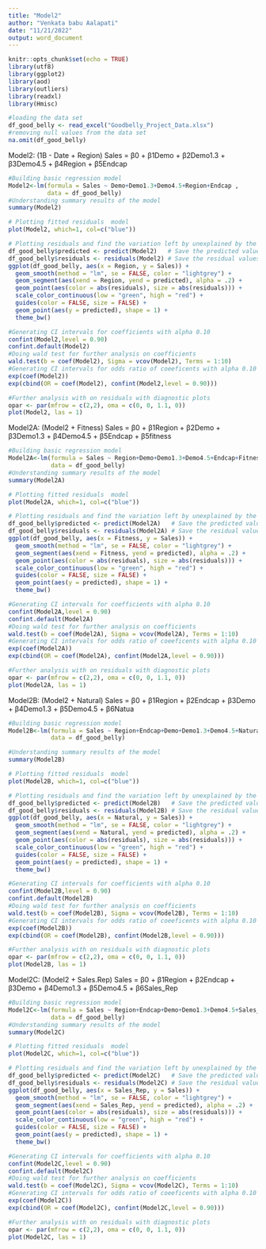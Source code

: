 ```yaml
---
title: "Model2"
author: "Venkata babu Aalapati"
date: "11/21/2022"
output: word_document
---
```


```r
knitr::opts_chunk$set(echo = TRUE)
library(utf8)
library(ggplot2)
library(aod)
library(outliers)
library(readxl)
library(Hmisc)
```

```r
#loading the data set
df_good_belly <- read_excel("Goodbelly_Project_Data.xlsx")
#removing null values from the data set
na.omit(df_good_belly)
```

Model2:
(1B - Date + Region) 
Sales = β0 + β1Demo + β2Demo1.3 + β3Demo4.5 + β4Region + β5Endcap
```r
#Building basic regression model
Model2<-lm(formula = Sales ~ Demo+Demo1.3+Demo4.5+Region+Endcap , 
           data = df_good_belly)
#Understanding summary results of the model
summary(Model2)

# Plotting fitted residuals  model
plot(Model2, which=1, col=c("blue"))

# Plotting residuals and find the variation left by unexplained by the model
df_good_belly$predicted <- predict(Model2)   # Save the predicted values
df_good_belly$residuals <- residuals(Model2) # Save the residual values
ggplot(df_good_belly, aes(x = Region, y = Sales)) +
  geom_smooth(method = "lm", se = FALSE, color = "lightgrey") +    
  geom_segment(aes(xend = Region, yend = predicted), alpha = .2) +      
  geom_point(aes(color = abs(residuals), size = abs(residuals))) +  
  scale_color_continuous(low = "green", high = "red") +             
  guides(color = FALSE, size = FALSE) +                             
  geom_point(aes(y = predicted), shape = 1) +
  theme_bw()
```

```r
#Generating CI intervals for coefficients with alpha 0.10
confint(Model2,level = 0.90)
confint.default(Model2)
#Doing wald test for further analysis on coefficients
wald.test(b = coef(Model2), Sigma = vcov(Model2), Terms = 1:10)
#Generating CI intervals for odds ratio of coeeficents with alpha 0.10
exp(coef(Model2))
exp(cbind(OR = coef(Model2), confint(Model2,level = 0.90)))
```

```r
#Further analysis with on residuals with diagnostic plots 
opar <- par(mfrow = c(2,2), oma = c(0, 0, 1.1, 0)) 
plot(Model2, las = 1)
```
Model2A:
(Model2 + Fitness) 
Sales = β0 + β1Region + β2Demo + β3Demo1.3 + β4Demo4.5 + β5Endcap + β5fitness 
```r
#Building basic regression model
Model2A<-lm(formula = Sales ~ Region+Demo+Demo1.3+Demo4.5+Endcap+Fitness , 
            data = df_good_belly)
#Understanding summary results of the model
summary(Model2A)

# Plotting fitted residuals  model
plot(Model2A, which=1, col=c("blue"))

# Plotting residuals and find the variation left by unexplained by the model
df_good_belly$predicted <- predict(Model2A)   # Save the predicted values
df_good_belly$residuals <- residuals(Model2A) # Save the residual values
ggplot(df_good_belly, aes(x = Fitness, y = Sales)) +
  geom_smooth(method = "lm", se = FALSE, color = "lightgrey") +    
  geom_segment(aes(xend = Fitness, yend = predicted), alpha = .2) +      
  geom_point(aes(color = abs(residuals), size = abs(residuals))) +  
  scale_color_continuous(low = "green", high = "red") +             
  guides(color = FALSE, size = FALSE) +                             
  geom_point(aes(y = predicted), shape = 1) +
  theme_bw()
```

```r
#Generating CI intervals for coefficients with alpha 0.10
confint(Model2A,level = 0.90)
confint.default(Model2A)
#Doing wald test for further analysis on coefficients
wald.test(b = coef(Model2A), Sigma = vcov(Model2A), Terms = 1:10)
#Generating CI intervals for odds ratio of coeeficents with alpha 0.10
exp(coef(Model2A))
exp(cbind(OR = coef(Model2A), confint(Model2A,level = 0.90)))
```

```r
#Further analysis with on residuals with diagnostic plots 
opar <- par(mfrow = c(2,2), oma = c(0, 0, 1.1, 0)) 
plot(Model2A, las = 1)
```

Model2B:
(Model2 + Natural) 
Sales = β0 + β1Region + β2Endcap + β3Demo + β4Demo1.3 + β5Demo4.5 + β6Natua
```r
#Building basic regression model
Model2B<-lm(formula = Sales ~ Region+Endcap+Demo+Demo1.3+Demo4.5+Natural ,
            data = df_good_belly)

#Understanding summary results of the model
summary(Model2B)

# Plotting fitted residuals  model
plot(Model2B, which=1, col=c("blue"))

# Plotting residuals and find the variation left by unexplained by the model
df_good_belly$predicted <- predict(Model2B)   # Save the predicted values
df_good_belly$residuals <- residuals(Model2B) # Save the residual values
ggplot(df_good_belly, aes(x = Natural, y = Sales)) +
  geom_smooth(method = "lm", se = FALSE, color = "lightgrey") +    
  geom_segment(aes(xend = Natural, yend = predicted), alpha = .2) +      
  geom_point(aes(color = abs(residuals), size = abs(residuals))) +  
  scale_color_continuous(low = "green", high = "red") +             
  guides(color = FALSE, size = FALSE) +                             
  geom_point(aes(y = predicted), shape = 1) +
  theme_bw()
```

```r
#Generating CI intervals for coefficients with alpha 0.10
confint(Model2B,level = 0.90)
confint.default(Model2B)
#Doing wald test for further analysis on coefficients
wald.test(b = coef(Model2B), Sigma = vcov(Model2B), Terms = 1:10)
#Generating CI intervals for odds ratio of coeeficents with alpha 0.10
exp(coef(Model2B))
exp(cbind(OR = coef(Model2B), confint(Model2B,level = 0.90)))
```

```r
#Further analysis with on residuals with diagnostic plots 
opar <- par(mfrow = c(2,2), oma = c(0, 0, 1.1, 0)) 
plot(Model2B, las = 1)
```

Model2C:
(Model2 + Sales.Rep) 
Sales = β0 + β1Region + β2Endcap + β3Demo + β4Demo1.3 + β5Demo4.5
+ β6Sales_Rep 
```r
#Building basic regression model
Model2C<-lm(formula = Sales ~ Region+Endcap+Demo+Demo1.3+Demo4.5+Sales_Rep ,
            data = df_good_belly)
#Understanding summary results of the model
summary(Model2C)

# Plotting fitted residuals  model
plot(Model2C, which=1, col=c("blue"))

# Plotting residuals and find the variation left by unexplained by the model
df_good_belly$predicted <- predict(Model2C)   # Save the predicted values
df_good_belly$residuals <- residuals(Model2C) # Save the residual values
ggplot(df_good_belly, aes(x = Sales_Rep, y = Sales)) +
  geom_smooth(method = "lm", se = FALSE, color = "lightgrey") +    
  geom_segment(aes(xend = Sales_Rep, yend = predicted), alpha = .2) +      
  geom_point(aes(color = abs(residuals), size = abs(residuals))) +  
  scale_color_continuous(low = "green", high = "red") +             
  guides(color = FALSE, size = FALSE) +                             
  geom_point(aes(y = predicted), shape = 1) +
  theme_bw()
```

```r
#Generating CI intervals for coefficients with alpha 0.10
confint(Model2C,level = 0.90)
confint.default(Model2C)
#Doing wald test for further analysis on coefficients
wald.test(b = coef(Model2C), Sigma = vcov(Model2C), Terms = 1:10)
#Generating CI intervals for odds ratio of coeeficents with alpha 0.10
exp(coef(Model2C))
exp(cbind(OR = coef(Model2C), confint(Model2C,level = 0.90)))
```

```r
#Further analysis with on residuals with diagnostic plots 
opar <- par(mfrow = c(2,2), oma = c(0, 0, 1.1, 0)) 
plot(Model2C, las = 1)
```


